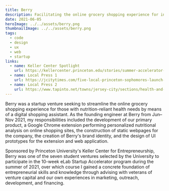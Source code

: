 ```yaml
---
title: Berry
description: Facilitating the online grocery shopping experience for individuals with diabetes and other diet-related health conditions.
date: 2021-06-05
heroImage: ../../assets/berry.png
thumbnailImage: ../../assets/berry.png
tags:
  - code
  - design
  - ux
  - web
  - startup
links:
  - name: Keller Center Spotlight
    url: https://kellercenter.princeton.edu/stories/summer-accelerator-team-spotlight-berry
  - name: Local Press 1
    url: https://jcitytimes.com/five-local-princeton-sophomores-launch-business-to-help-online-grocery-shoppers/
  - name: Local Press 2
    url: https://www.tapinto.net/towns/jersey-city/sections/health-and-wellness/articles/digital-tool-to-make-online-grocery-shopping-healthier-a-berry-good-idea-jersey-city-native-says
---
```


Berry was a startup venture seeking to streamline the online grocery shopping experience for those with
nutrition-reliant health needs by means of a digital shopping assistant. As the founding engineer at Berry from Jun&ndash;Nov 2021, my responsibilities included the development
of our primary product, a Google Chrome extension performing personalized nutritional analysis on online shopping sites, the construction of static
webpages for the company, the creation of Berry's brand identity, and the design of UI prototypes for the extension and web application.

Sponsored by Princeton University's Keller Center for Entrepreneurship, Berry was one of the seven student ventures
selected by the University to participate in the 10-week eLab Startup Accelerator program during the summer of 2021, over which course I gained a concrete foundation of entrepreneurial skills
and knowledge through advising with veterans of venture capital and our own experiences in marketing, outreach, development, and financing.
